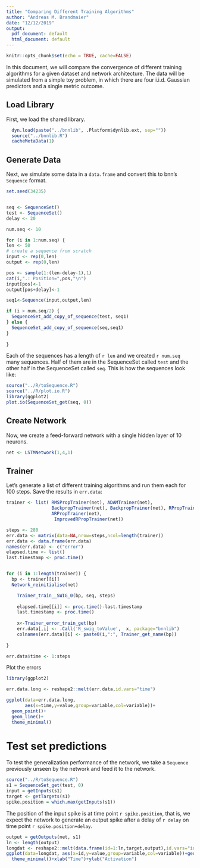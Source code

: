 ```yaml
---
title: "Comparing Different Training Algorithms"
author: "Andreas M. Brandmaier"
date: "12/12/2019"
output:
  pdf_document: default
  html_document: default
---
```


```r
knitr::opts_chunk$set(echo = TRUE, cache=FALSE)
```

In this document, we will compare the convergence of different training algorithms for a given dataset and network architecture. The data will be simulated from a simple toy problem, in which there are four i.i.d. Gaussian predictors and a single metric outcome. 

## Load Library

First, we load the shared library.

```r


  dyn.load(paste("../bnnlib", .Platform$dynlib.ext, sep=""))
  source("../bnnlib.R")
  cacheMetaData(1)

```

## Generate Data

Next, we simulate some data in a `data.frame` and convert this to bnn's `Sequence` format. 

```r
set.seed(34235)


seq <- SequenceSet()
test <- SequenceSet()
delay <- 20

num.seq <- 10

for (i in 1:num.seq) {
len <- 50
# create a sequence from scratch
input <- rep(0,len)
output <- rep(0,len)

pos <- sample(1:(len-delay-1),1)
cat(i,".: Position=",pos,"\n")
input[pos]<-1
output[pos+delay]<-1

seq1<-Sequence(input,output,len)

if (i > num.seq/2) {
  SequenceSet_add_copy_of_sequence(test, seq1)
} else {
  SequenceSet_add_copy_of_sequence(seq,seq1)
}
  
}

```

Each of the sequences has a length of `r len` and we created `r num.seq` many sequences. Half of them are in the SequenceSet called `test` and the other half in the SequenceSet called `seq`. This is how the sequences look like:

```r
source("../R/toSequence.R")
source("../R/plot.io.R")
library(ggplot2)
plot.io(SequenceSet_get(seq, 0))
```

## Create Network

Now, we create a feed-forward network with a single hidden layer of 10 neurons. 

```r
net <- LSTMNetwork(1,4,1)

```

## Trainer

Let's generate a list of different training algorithms and run them each for 100 steps. Save the results in `err.data`:

```r


trainer <- list( RMSPropTrainer(net), ADAMTrainer(net),
                 BackpropTrainer(net), BackpropTrainer(net), RPropTrainer(net),
                 ARPropTrainer(net),
                  ImprovedRPropTrainer(net))

steps <- 280
err.data <- matrix(data=NA,nrow=steps,ncol=length(trainer))
err.data <- data.frame(err.data)
names(err.data) <- c("error")
elapsed.time <- list()
last.timestamp <- proc.time()


for (i in 1:length(trainer)) {
  bp <- trainer[[i]]
  Network_reinitialise(net)

    Trainer_train__SWIG_0(bp, seq, steps)
    
    elapsed.time[[i]] <- proc.time()-last.timestamp
    last.timestamp <- proc.time()
    
    x<-Trainer_error_train_get(bp)
    err.data[,i] <- .Call('R_swig_toValue',  x, package="bnnlib") 
    colnames(err.data)[i] <- paste0(i,":", Trainer_get_name(bp))
    
}

err.data$time <- 1:steps

```

Plot the errors

```r
library(ggplot2)

err.data.long <- reshape2::melt(err.data,id.vars="time")

ggplot(data=err.data.long, 
       aes(x=time,y=value,group=variable,col=variable))+
  geom_point()+
  geom_line()+
  theme_minimal()
```


# Test set predictions

To test the generalization performance of the network, we take a `Sequence` previously unseen by the network and feed it to the network. 

```r
source("../R/toSequence.R")
s1 = SequenceSet_get(test, 0)
input = getInputs(s1)
target <- getTargets(s1)
spike.position = which.max(getInputs(s1))
```

The position of the input spike is at time point `r spike.position`, that is, we expect the network to generate an output spike after a delay of `r delay` on time point `r spike.position+delay`. 

```r
output = getOutputs(net, s1)
ln <- length(output)
longdat <- reshape2::melt(data.frame(id=1:ln,target,output),id.vars="id")
ggplot(data=longdat, aes(x=id,y=value,group=variable,col=variable))+geom_line()+
  theme_minimal()+xlab("Time")+ylab("Activation")
```
